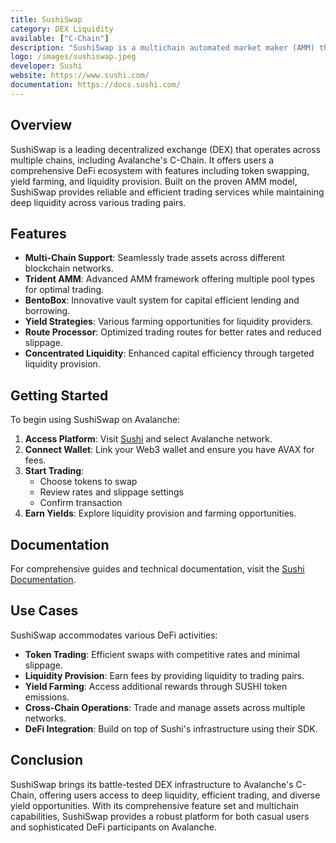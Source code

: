 ```yaml
---
title: SushiSwap
category: DEX Liquidity
available: ["C-Chain"]
description: "SushiSwap is a multichain automated market maker (AMM) that enables users to trade, earn, and build on Avalanche's C-Chain."
logo: /images/sushiswap.jpeg
developer: Sushi
website: https://www.sushi.com/
documentation: https://docs.sushi.com/
---
```


## Overview

SushiSwap is a leading decentralized exchange (DEX) that operates across multiple chains, including Avalanche's C-Chain. It offers users a comprehensive DeFi ecosystem with features including token swapping, yield farming, and liquidity provision. Built on the proven AMM model, SushiSwap provides reliable and efficient trading services while maintaining deep liquidity across various trading pairs.

## Features

- **Multi-Chain Support**: Seamlessly trade assets across different blockchain networks.
- **Trident AMM**: Advanced AMM framework offering multiple pool types for optimal trading.
- **BentoBox**: Innovative vault system for capital efficient lending and borrowing.
- **Yield Strategies**: Various farming opportunities for liquidity providers.
- **Route Processor**: Optimized trading routes for better rates and reduced slippage.
- **Concentrated Liquidity**: Enhanced capital efficiency through targeted liquidity provision.

## Getting Started

To begin using SushiSwap on Avalanche:

1. **Access Platform**: Visit [Sushi](https://www.sushi.com/) and select Avalanche network.
2. **Connect Wallet**: Link your Web3 wallet and ensure you have AVAX for fees.
3. **Start Trading**: 
   - Choose tokens to swap
   - Review rates and slippage settings
   - Confirm transaction
4. **Earn Yields**: Explore liquidity provision and farming opportunities.

## Documentation

For comprehensive guides and technical documentation, visit the [Sushi Documentation](https://docs.sushi.com/).

## Use Cases

SushiSwap accommodates various DeFi activities:

- **Token Trading**: Efficient swaps with competitive rates and minimal slippage.
- **Liquidity Provision**: Earn fees by providing liquidity to trading pairs.
- **Yield Farming**: Access additional rewards through SUSHI token emissions.
- **Cross-Chain Operations**: Trade and manage assets across multiple networks.
- **DeFi Integration**: Build on top of Sushi's infrastructure using their SDK.

## Conclusion

SushiSwap brings its battle-tested DEX infrastructure to Avalanche's C-Chain, offering users access to deep liquidity, efficient trading, and diverse yield opportunities. With its comprehensive feature set and multichain capabilities, SushiSwap provides a robust platform for both casual users and sophisticated DeFi participants on Avalanche.